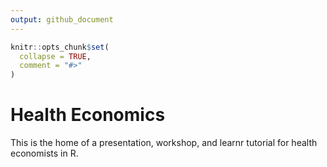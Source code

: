 ```yaml
---
output: github_document
---
```


<!-- README.md is generated from README.Rmd. Please edit that file -->

```r
knitr::opts_chunk$set(
  collapse = TRUE,
  comment = "#>"
)
```
# Health Economics

<!-- badges: start -->
<!-- badges: end -->

This is the home of a presentation, workshop, and learnr tutorial for health economists in R. 